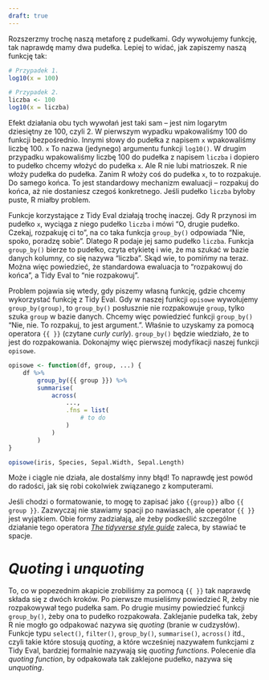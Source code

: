 ```yaml
---
draft: true
---
```




Rozszerzmy trochę naszą metaforę z pudełkami. Gdy wywołujemy funkcję, tak naprawdę mamy dwa pudełka. Lepiej to widać, jak zapiszemy naszą funkcję tak:

```r
# Przypadek 1.
log10(x = 100)

# Przypadek 2.
liczba <- 100
log10(x = liczba)
```

Efekt działania obu tych wywołań jest taki sam -- jest nim logarytm dziesiętny ze 100, czyli 2. W pierwszym wypadku wpakowaliśmy 100 do funkcji bezpośrednio. Innymi słowy do pudełka z napisem `x` wpakowaliśmy liczbę 100. `x` To nazwa (jedynego) argumentu funkcji `log10()`. W drugim przypadku wpakowaliśmy liczbę 100 do pudełka z napisem `liczba` i dopiero to pudełko chcemy włożyć do pudełka `x`. Ale R nie lubi matrioszek. R nie włoży pudełka do pudełka. Zanim R włoży coś do pudełka `x`, to to rozpakuje. Do samego końca. To jest standardowy mechanizm ewaluacji -- rozpakuj do końca, aż nie dostaniesz czegoś konkretnego. Jeśli pudełko `liczba` byłoby puste, R miałby problem.

Funkcje korzystające z Tidy Eval działają trochę inaczej. Gdy R przynosi im pudełko `x`, wyciąga z niego pudełko `liczba` i mówi "O, drugie pudełko. Czekaj, rozpakuję ci to", na co taka funkcja `group_by()` odpowiada "Nie, spoko, poradzę sobie". Dlatego R podaje jej samo pudełko `liczba`. Funkcja `group_by()` bierze to pudełko, czyta etykietę i wie, że ma szukać w bazie danych kolumny, co się nazywa "liczba". Skąd wie, to pomińmy na teraz. Można więc powiedzieć, że standardowa ewaluacja to "rozpakowuj do końca", a Tidy Eval to "nie rozpakowuj".

Problem pojawia się wtedy, gdy piszemy własną funkcję, gdzie chcemy wykorzystać funkcję z Tidy Eval. Gdy w naszej funkcji `opisowe` wywołujemy `group_by(group)`, to `group_by()` posłusznie nie rozpakowuje `group`, tylko szuka `group` w bazie danych. Chcemy więc powiedzieć funkcji `group_by()` "Nie, nie. To rozpakuj, to jest argument.". Właśnie to uzyskamy za pomocą operatora `{{ }}` (czytane *curly curly*). `group_by()` będzie wiedziało, że to jest do rozpakowania. Dokonajmy więc pierwszej modyfikacji naszej funkcji `opisowe`.

```r
opisowe <- function(df, group, ...) {
    df %>%
        group_by({{ group }}) %>%
        summarise(
            across(
                ...,
                .fns = list(
                    # to do
                )
            )
        )
}

opisowe(iris, Species, Sepal.Width, Sepal.Length)
```

Może i ciągle nie działa, ale dostalśmy inny błąd! To naprawdę jest powód do radości, jak się robi cokolwiek związanego z komputerami.

Jeśli chodzi o formatowanie, to mogę to zapisać jako `{{group}}` albo `{{ group }}`. Zazwyczaj nie stawiamy spacji po nawiasach, ale operator `{{ }}` jest wyjątkiem. Obie formy zadziałają, ale żeby podkeślić szczególne działanie tego operatora [*The tidyverse style guide*](https://style.tidyverse.org/syntax.html?q={{#embracing) zaleca, by stawiać te spacje.

# *Quoting* i *unquoting*

To, co w popezednim akapicie zrobiliśmy za pomocą `{{ }}` tak naprawdę składa się z dwóch kroków. Po pierwsze musieliśmy powiedzieć R, żeby nie rozpakowywał tego pudełka sam. Po drugie musimy powiedzieć funkcji `group_by()`, żeby ona to pudełko rozpakowała. Zaklejanie pudełka tak, żeby R nie mogło go odpakować nazywa się *quoting* (branie w cudzysłów). Funkcje typu `select()`, `filter()`, `group_by()`, `summarise()`, `across()` itd., czyli takie które stosują *quoting*, a które wcześniej nazywałem funkcjami z Tidy Eval, bardziej formalnie nazywają się *quoting functions*. Polecenie dla *quoting function*, by odpakowała tak zaklejone pudełko, nazywa się *unquoting*.
